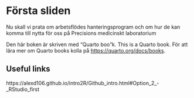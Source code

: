 # Första sliden {.unnumbered}

Nu skall vi prata om arbetsflödes hanteringsprogram och om hur de kan komma till nytta för oss på Precisions medicinskt laboratorium


Den här boken är skriven med "Quarto boo"k.
This is a Quarto book.
För att lära mer om Quarto books kolla på <https://quarto.org/docs/books>.

## Useful links

https://alexd106.github.io/intro2R/Github_intro.html#Option_2_-_RStudio_first



